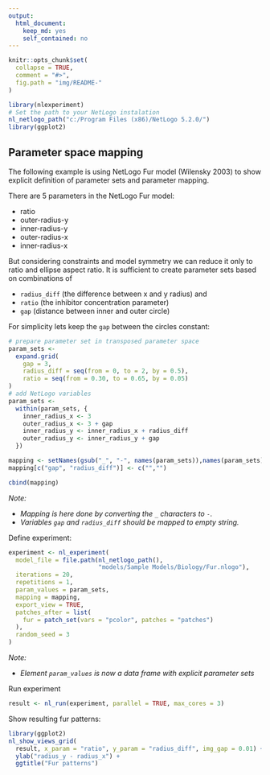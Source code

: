 ```yaml
---
output: 
  html_document: 
    keep_md: yes
    self_contained: no
---
```


```r
knitr::opts_chunk$set(
  collapse = TRUE,
  comment = "#>",
  fig.path = "img/README-"
)
```


```r
library(nlexperiment)
# Set the path to your NetLogo instalation
nl_netlogo_path("c:/Program Files (x86)/NetLogo 5.2.0/") 
library(ggplot2)
```


## Parameter space mapping
The following example is using NetLogo Fur model (Wilensky 2003) to show 
explicit definition of parameter sets and parameter mapping.

There are 5 parameters in the NetLogo Fur model:

* ratio 
* outer-radius-y
* inner-radius-y
* outer-radius-x
* inner-radius-x

But considering constraints and model symmetry
we can reduce it only to ratio and ellipse aspect ratio. It is sufficient to
create parameter sets based on combinations of

* `radius_diff` (the difference between x and y radius) and
* `ratio` (the inhibitor concentration parameter)
* `gap` (distance between inner and outer circle)

For simplicity lets keep the `gap` between the circles constant:

```r
# prepare parameter set in transposed parameter space 
param_sets <- 
  expand.grid(
    gap = 3, 
    radius_diff = seq(from = 0, to = 2, by = 0.5), 
    ratio = seq(from = 0.30, to = 0.65, by = 0.05)
)
# add NetLogo variables
param_sets <- 
  within(param_sets, {
    inner_radius_x <- 3
    outer_radius_x <- 3 + gap
    inner_radius_y <- inner_radius_x + radius_diff
    outer_radius_y <- inner_radius_y + gap
  })

mapping <- setNames(gsub("_", "-", names(param_sets)),names(param_sets))
mapping[c("gap", "radius_diff")] <- c("","")

cbind(mapping)
```

_Note:_ 

* _Mapping is here done by converting the `_` characters to `-`._ 
* _Variables `gap` and `radius_diff` should be mapped to empty string._

Define experiment:

```r
experiment <- nl_experiment( 
  model_file = file.path(nl_netlogo_path(), 
                         "models/Sample Models/Biology/Fur.nlogo"), 
  iterations = 20,
  repetitions = 1,
  param_values = param_sets,
  mapping = mapping,  
  export_view = TRUE,
  patches_after = list(
    fur = patch_set(vars = "pcolor", patches = "patches")
  ),
  random_seed = 3
)
```

_Note:_ 

* _Element `param_values` is now a data frame with explicit parameter sets_ 


Run experiment
```r
result <- nl_run(experiment, parallel = TRUE, max_cores = 3)  
```

Show resulting fur patterns:
```r
library(ggplot2)
nl_show_views_grid(
  result, x_param = "ratio", y_param = "radius_diff", img_gap = 0.01) + 
  ylab("radius_y - radius_x") +
  ggtitle("Fur patterns")
```


